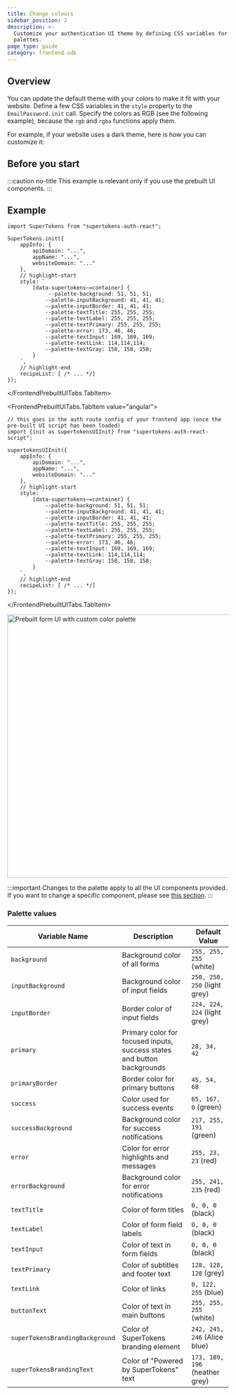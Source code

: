 ```yaml
---
title: Change colours
sidebar_position: 2
description: >-
  Customize your authentication UI theme by defining CSS variables for color
  palettes.
page_type: guide
category: frontend-sdk
---
```



## Overview

You can update the default theme with your colors to make it fit with your website. Define a few CSS variables in the `style` property to the `EmailPassword.init` call.
Specify the colors as RGB (see the following example), because the `rgb` and `rgba` functions apply them.

For example, if your website uses a dark theme, here is how you can customize it:


## Before you start

:::caution no-title
This example is relevant only if you use the prebuilt UI components.
:::

## Example

<FrontendPrebuiltUITabs>
<FrontendPrebuiltUITabs.TabItem value="reactjs">

```tsx
import SuperTokens from "supertokens-auth-react";

SuperTokens.init({
    appInfo: {
        apiDomain: "...",
        appName: "...",
        websiteDomain: "..."
    },
    // highlight-start
    style: `
        [data-supertokens~=container] {
             --palette-background: 51, 51, 51;
            --palette-inputBackground: 41, 41, 41;
            --palette-inputBorder: 41, 41, 41;
            --palette-textTitle: 255, 255, 255;
            --palette-textLabel: 255, 255, 255;
            --palette-textPrimary: 255, 255, 255;
            --palette-error: 173, 46, 46;
            --palette-textInput: 169, 169, 169;
            --palette-textLink: 114,114,114;
            --palette-textGray: 158, 158, 158;
        }
    `,
    // highlight-end 
    recipeList: [ /* ... */]
});
```
</FrontendPrebuiltUITabs.TabItem>

<FrontendPrebuiltUITabs.TabItem value="angular">

```tsx
// this goes in the auth route config of your frontend app (once the pre-built UI script has been loaded)
import {init as supertokensUIInit} from "supertokens-auth-react-script";

supertokensUIInit({
    appInfo: {
        apiDomain: "...",
        appName: "...",
        websiteDomain: "..."
    },
    // highlight-start
    style: `
        [data-supertokens~=container] {
            --palette-background: 51, 51, 51;
            --palette-inputBackground: 41, 41, 41;
            --palette-inputBorder: 41, 41, 41;
            --palette-textTitle: 255, 255, 255;
            --palette-textLabel: 255, 255, 255;
            --palette-textPrimary: 255, 255, 255;
            --palette-error: 173, 46, 46;
            --palette-textInput: 169, 169, 169;
            --palette-textLink: 114,114,114;
            --palette-textGray: 158, 158, 158;
        }
    `,
    // highlight-end 
    recipeList: [ /* ... */]
});
```
</FrontendPrebuiltUITabs.TabItem>
</FrontendPrebuiltUITabs>

<img alt="Prebuilt form UI with custom color palette" width="600px" src="/img/emailpassword/signin-dark.png" />

:::important
Changes to the palette apply to all the UI components provided. If you want to change a specific component, please see [this section](changing-style).
:::

### Palette values


| Variable Name | Description | Default Value |
|--------------|-------------|---------------|
| `background` | Background color of all forms | `255, 255, 255` (white) |
| `inputBackground` | Background color of input fields | `250, 250, 250` (light grey) |
| `inputBorder` | Border color of input fields | `224, 224, 224` (light grey) |
| `primary` | Primary color for focused inputs, success states and button backgrounds | `28, 34, 42` |
| `primaryBorder` | Border color for primary buttons | `45, 54, 68` |
| `success` | Color used for success events | `65, 167, 0` (green) |
| `successBackground` | Background color for success notifications | `217, 255, 191` (green) |
| `error` | Color for error highlights and messages | `255, 23, 23` (red) |
| `errorBackground` | Background color for error notifications | `255, 241, 235` (red) |
| `textTitle` | Color of form titles | `0, 0, 0` (black) |
| `textLabel` | Color of form field labels | `0, 0, 0` (black) |
| `textInput` | Color of text in form fields | `0, 0, 0` (black) |
| `textPrimary` | Color of subtitles and footer text | `128, 128, 128` (grey) |
| `textLink` | Color of links | `0, 122, 255` (blue) |
| `buttonText` | Color of text in main buttons | `255, 255, 255` (white) |
| `superTokensBrandingBackground` | Color of SuperTokens branding element | `242, 245, 246` (Alice blue) |
| `superTokensBrandingText` | Color of "Powered by SuperTokens" text | `173, 189, 196` (heather grey) |

